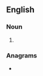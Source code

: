 ==English==

===Noun===
{{head|en|noun plural form}}

# {{plural of|abluent|lang=en}}

===Anagrams===
* {{anagrams|en|unstable}}